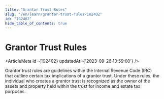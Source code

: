 ```yaml
---
title: "Grantor Trust Rules"
slug: "/en/learn/grantor-trust-rules-102402"
id: "102402"
hide_table_of_contents: true
---
```



# Grantor Trust Rules

<ArticleMeta id={102402} updatedAt={'2023-09-26 13:59:00'} />
<div className='border-solid border-b border-t-0 my-4 border-[var(--ifm-color-gray-300)]' />

Grantor trust rules are guidelines within the Internal Revenue Code (IRC) that outline certain tax implications of a grantor trust. Under these rules, the individual who creates a grantor trust is recognized as the owner of the assets and property held within the trust for income and estate tax purposes.
